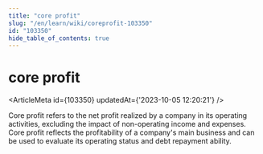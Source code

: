 ```yaml
---
title: "core profit"
slug: "/en/learn/wiki/coreprofit-103350"
id: "103350"
hide_table_of_contents: true
---
```



# core profit

<ArticleMeta id={103350} updatedAt={'2023-10-05 12:20:21'} />
<div className='border-solid border-b border-t-0 my-4 border-[var(--ifm-color-gray-300)]' />

Core profit refers to the net profit realized by a company in its operating activities, excluding the impact of non-operating income and expenses. Core profit reflects the profitability of a company's main business and can be used to evaluate its operating status and debt repayment ability.
